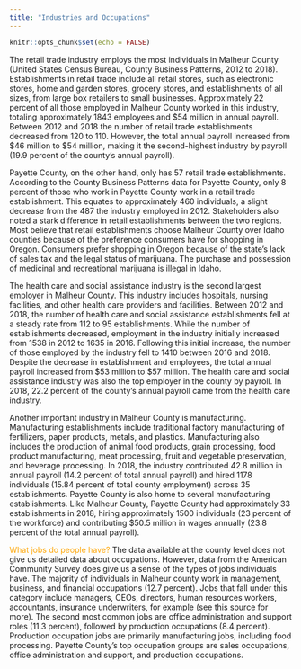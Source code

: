 ---
title: "Industries and Occupations"
---

```{r setup, include=FALSE}
knitr::opts_chunk$set(echo = FALSE)
```

The retail trade industry employs the most individuals in Malheur County (United States Census Bureau, County Business Patterns, 2012 to 2018). Establishments in retail trade include all retail stores, such as electronic stores, home and garden stores, grocery stores, and establishments of all sizes, from large box retailers to small businesses. Approximately 22 percent of all those employed in Malheur County worked in this industry, totaling approximately 1843 employees and $54 million in annual payroll. Between 2012 and 2018 the number of retail trade establishments decreased from 120 to 110. However, the total annual payroll increased from $46 million to $54 million, making it the second-highest industry by payroll (19.9 percent of the county’s annual payroll).

Payette County, on the other hand, only has 57 retail trade establishments. According to the County Business Patterns data for Payette County, only 8 percent of those who work in Payette County work in a retail trade establishment. This equates to approximately 460 individuals, a slight decrease from the 487 the industry employed in 2012. Stakeholders also noted a stark difference in retail establishments between the two regions. Most believe that retail establishments choose Malheur County over Idaho counties because of the preference consumers have for shopping in Oregon. Consumers prefer shopping in Oregon because of the state’s lack of sales tax and the legal status of marijuana. The purchase and possession of medicinal and recreational marijuana is illegal in Idaho. 

The health care and social assistance industry is the second largest employer in Malheur County. This industry includes hospitals, nursing facilities, and other health care providers and facilities. Between 2012 and 2018, the number of health care and social assistance establishments fell at a steady rate from 112 to 95 establishments. While the number of establishments decreased,  employment in the industry initially increased from 1538 in 2012 to 1635 in 2016. Following this initial increase, the number of those employed by the industry fell to 1410 between 2016 and 2018. Despite the decrease in establishment and employees, the total annual payroll increased from $53 million to $57 million. The health care and social assistance industry was also the top employer in the county by payroll. In 2018, 22.2 percent of the county’s annual payroll came from the health care industry.

Another important industry in Malheur County is manufacturing. Manufacturing establishments include traditional factory manufacturing of fertilizers, paper products, metals, and plastics. Manufacturing also includes the production of  animal food products, grain processing, food product manufacturing, meat processing, fruit and vegetable preservation, and beverage processing. In 2018, the industry contributed 42.8 million in annual payroll (14.2 percent of total annual payroll) and hired 1178 individuals (15.84 percent of total county employment) across 35 establishments. 
Payette County is also home to several manufacturing establishments. Like Malheur County, Payette County had approximately 33 establishments in 2018, hiring approximately 1500 individuals (23 percent of the workforce) and contributing $50.5 million in wages annually (23.8 percent of the total annual payroll). 


<font color = "orange">What jobs do people have?</font> The data available at the county level does not give us detailed data about occupations. However, data from the American Community Survey does give us a sense of the types of jobs individuals have. The majority of individuals in Malheur county work in management, business, and financial occupations (12.7 percent). Jobs that fall under this category include managers, CEOs, directors, human resources workers, accountants, insurance underwriters, for example (see <a href="https://www2.census.gov/programs-surveys/cps/methodology/Occupation%20Codes.pdf"> this source </a> for more). The second most common jobs are office administration and support roles (11.3 percent), followed by production occupations (8.4 percent). Production occupation jobs are primarily manufacturing jobs, including food processing. Payette County’s top occupation groups are sales occupations, office administration and support, and production occupations. 
